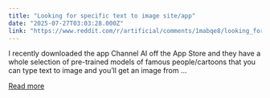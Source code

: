 ```yaml
---
title: "Looking for specific text to image site/app"
date: "2025-07-27T03:03:28.000Z"
link: "https://www.reddit.com/r/artificial/comments/1mabqe8/looking_for_specific_text_to_image_siteapp/"
---
```


I recently downloaded the app Channel AI off the App Store and they have a whole selection of pre-trained models of famous people/cartoons that you can type text to image and you’ll get an image from ...

[Read more](https://www.reddit.com/r/artificial/comments/1mabqe8/looking_for_specific_text_to_image_siteapp/)
